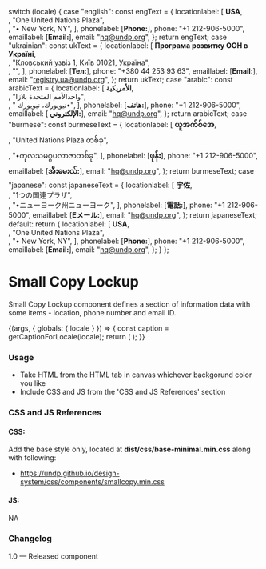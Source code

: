 
  switch (locale) {
    case "english":
      const engText = {
        locationlabel: [
          <strong>USA</strong>,
          <br />,
          "One United Nations Plaza",
          <br />,
          "• New York, NY",
        ],
        phonelabel: [<strong>Phone:</strong>],
        phone: "+1 212-906-5000",
        emaillabel: [<strong>Email:</strong>],
        email: "hq@undp.org",
      };
      return engText;
    case "ukrainian":
      const ukText = {
        locationlabel: [
          <strong>Програма розвитку ООН в Україні</strong>,
          <br />,
          "Кловський узвіз 1, Київ 01021, Україна",
          <br />,
          "",
        ],
        phonelabel: [<strong>Тел:</strong>],
        phone: "+380 44 253 93 63",
        emaillabel: [<strong>Email:</strong>],
        email: "registry.ua@undp.org",
      };
      return ukText;
    case "arabic":
      const arabicText = {
        locationlabel: [
          <strong>الأمريكية</strong>,
          <br />,
          "واحدالأمم المتحدة بلازا",
          <br />,
          " نيويورك، نيويورك•",
        ],
        phonelabel: [<strong>هاتف:</strong>],
        phone: "+1 212-906-5000",
        emaillabel: [<strong> الإلكتروني:</strong>],
        email: "hq@undp.org",
      };
      return arabicText;
    case "burmese":
      const burmeseText = {
        locationlabel: [
          <strong>ယူအက်စ်အေ</strong>,
          <br />,
          "United Nations Plaza တစ်ခု",
          <br />,
          "•ကုလသမဂ္ဂပလာဇာတစ်ခု",
        ],
        phonelabel: [<strong>ဖုန်း</strong>],
        phone: "+1 212-906-5000",
        emaillabel: [<strong>အီးမေးလ်:</strong>],
        email: "hq@undp.org",
      };
      return burmeseText;
    case "japanese":
      const japaneseText = {
        locationlabel: [
          <strong>宇佐</strong>,
          <br />,
          "1つの国連プラザ",
          <br />,
          "•ニューヨーク州ニューヨーク",
        ],
        phonelabel: [<strong>電話:</strong>],
        phone: "+1 212-906-5000",
        emaillabel: [<strong>Eメール:</strong>],
        email: "hq@undp.org",
      };
      return japaneseText;
    default:
      return {
        locationlabel: [
          <strong>USA</strong>,
          <br />,
          "One United Nations Plaza",
          <br />,
          "• New York, NY",
        ],
        phonelabel: [<strong>Phone:</strong>],
        phone: "+1 212-906-5000",
        emaillabel: [<strong>Email:</strong>],
        email: "hq@undp.org",
      };
  }
};

<Meta title="Components/UI components/Text/Small copy lockup" />

# Small Copy Lockup

Small Copy Lockup component defines a section of information data with some items - location, phone number and email ID.

<Canvas>
  <Story name="Small copy lockup">
    {(args, { globals: { locale } }) => {
      const caption = getCaptionForLocale(locale);
      return (
        <Smallcopy
          locationName={caption.locationlabel}
          phoneName={caption.phonelabel}
          phonenumber={caption.phone}
          emailName={caption.emaillabel}
          emailid={caption.email}
        ></Smallcopy>
      );
    }}
  </Story>
</Canvas>

###

### Usage

- Take HTML from the HTML tab in canvas whichever backgorund color you like
- Include CSS and JS from the 'CSS and JS References' section

### CSS and JS References

#### CSS:

Add the base style only, located at **dist/css/base-minimal.min.css** along with following:

- https://undp.github.io/design-system/css/components/smallcopy.min.css

#### JS:

NA

### Changelog

1.0 — Released component
